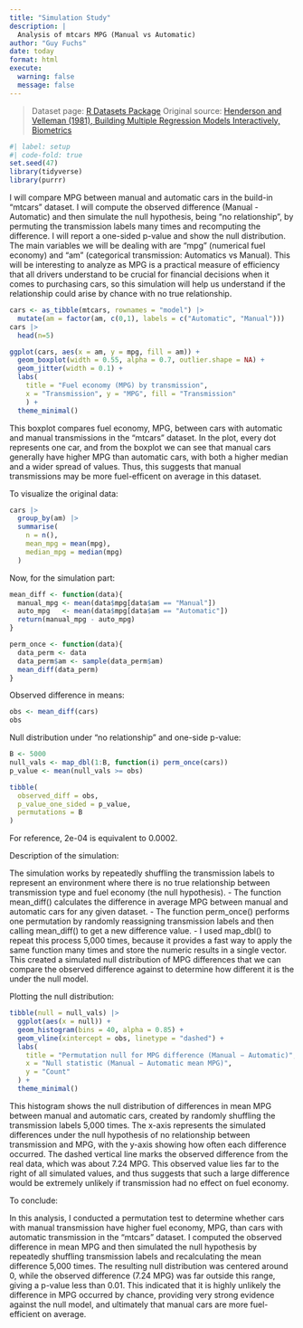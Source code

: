 ```yaml
---
title: "Simulation Study"
description: |
  Analysis of mtcars MPG (Manual vs Automatic)
author: "Guy Fuchs"
date: today
format: html
execute:
  warning: false
  message: false
---
```


> Dataset page: [R Datasets Package](https://stat.ethz.ch/R-manual/R-devel/library/datasets/html/mtcars.html)
> Original source: [Henderson and Velleman (1981), Building Multiple Regression Models Interactively, Biometrics](https://raw.githubusercontent.com/the-pudding/data/master/kidz-bop/KB_censored-lyrics.csv)


```r
#| label: setup
#| code-fold: true
set.seed(47)
library(tidyverse)
library(purrr)
```

I will compare MPG between manual and automatic cars in the build-in "mtcars" dataset. I will compute the observed difference (Manual - Automatic) and then simulate the null hypothesis, being "no relationship", by permuting the transmission labels many times and recomputing the difference. I will report a one-sided p-value and show the null distribution. The main variables we will be dealing with are "mpg" (numerical fuel economy) and "am" (categorical transmission: Automatics vs Manual). This will be interesting to analyze as MPG is a practical measure of efficiency that all drivers understand to be crucial for financial decisions when it comes to purchasing cars, so this simulation will help us understand if the relationship could arise by chance with no true relationship. 

```r
cars <- as_tibble(mtcars, rownames = "model") |>
  mutate(am = factor(am, c(0,1), labels = c("Automatic", "Manual")))
cars |>
  head(n=5)
```

```r
ggplot(cars, aes(x = am, y = mpg, fill = am)) +
  geom_boxplot(width = 0.55, alpha = 0.7, outlier.shape = NA) +
  geom_jitter(width = 0.1) +
  labs(
    title = "Fuel economy (MPG) by transmission",
    x = "Transmission", y = "MPG", fill = "Transmission"
    ) +
  theme_minimal()

```
This boxplot compares fuel economy, MPG, between cars with automatic and manual transmissions in the "mtcars" dataset. In the plot, every dot represents one car, and from the boxplot we can see that manual cars generally have higher MPG than automatic cars, with both a higher median and a wider spread of values. Thus, this suggests that manual transmissions may be more fuel-efficent on average in this dataset.

To visualize the original data:
```r
cars |>
  group_by(am) |>
  summarise(
    n = n(),
    mean_mpg = mean(mpg),
    median_mpg = median(mpg)
  )

```

Now, for the simulation part:

```r
mean_diff <- function(data){
  manual_mpg <- mean(data$mpg[data$am == "Manual"])
  auto_mpg   <- mean(data$mpg[data$am == "Automatic"])
  return(manual_mpg - auto_mpg)
}

perm_once <- function(data){
  data_perm <- data
  data_perm$am <- sample(data_perm$am)
  mean_diff(data_perm)
}

```


Observed difference in means:
```r
obs <- mean_diff(cars)
obs
```

Null distribution under "no relationship" and one-side p-value:
```r
B <- 5000
null_vals <- map_dbl(1:B, function(i) perm_once(cars))
p_value <- mean(null_vals >= obs)

tibble(
  observed_diff = obs,
  p_value_one_sided = p_value,
  permutations = B
)
```
For reference, 2e-04 is equivalent to 0.0002.


Description of the simulation:

The simulation works by repeatedly shuffling the transmission labels to represent an environment where there is no true relationship between transmission type and fuel economy (the null hypothesis). 
- The function mean_diff() calculates the difference in average MPG between manual and automatic cars for any given dataset. 
- The function perm_once() performs one permutation by randomly reassigning transmission labels and then calling mean_diff() to get a new difference value. 
- I used map_dbl() to repeat this process 5,000 times, because it provides a fast way to apply the same function many times and store the numeric results in a single vector. This created a simulated null distribution of MPG differences that we can compare the observed difference against to determine how different it is the under the null model.



Plotting the null distribution:
```r
tibble(null = null_vals) |>
  ggplot(aes(x = null)) +
  geom_histogram(bins = 40, alpha = 0.85) +
  geom_vline(xintercept = obs, linetype = "dashed") +
  labs(
    title = "Permutation null for MPG difference (Manual − Automatic)",
    x = "Null statistic (Manual − Automatic mean MPG)",
    y = "Count"
  ) +
  theme_minimal()
```
This histogram shows the null distribution of differences in mean MPG between manual and automatic cars, created by randomly shuffling the transmission labels 5,000 times. The x-axis represents the simulated differences under the null hypothesis of no relationship between transmission and MPG, with the y-axis showing how often each difference occurred. The dashed vertical line marks the observed difference from the real data, which was about 7.24 MPG. This observed value lies far to the right of all simulated values, and thus suggests that such a large difference would be extremely unlikely if transmission had no effect on fuel economy. 


To conclude:

In this analysis, I conducted a permutation test to determine whether cars with manual transmission have higher fuel economy, MPG, than cars with automatic transmission in the "mtcars" dataset. I computed the observed difference in mean MPG and then simulated the null hypothesis by repeatedly shuffling transmission labels and recalculating the mean difference 5,000 times. The resulting null distribution was centered around 0, while the observed difference (7.24 MPG) was far outside this range, giving a p-value less than 0.01. This indicated that it is highly unlikely the difference in MPG occurred by chance, providing very strong evidence against the null model, and ultimately that manual cars are more fuel-efficient on average. 

